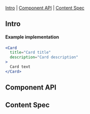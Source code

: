 
<Meta of={CardStories} />

<Title>Card</Title>

[Intro](#Intro) | [Component API](#ComponentAPI) | [Content Spec](#ContentSpec)

## Intro <a id="Intro" />

<Canvas of={CardStories.Default} sourceState="none"/>

#### Example implementation
```jsx
<Card
  title="Card title"
  description="Card description"
>
  Card text
</Card>
```

## Component API <a id="ComponentAPI" />
<ArgsTable />

## Content Spec <a id="ContentSpec" />
<Figma showLink height="100%" url="https://www.figma.com/file/9FDwjR8lYvincseDkKypC4/Component-Documentations?type=design&node-id=749-56931&mode=dev" />
